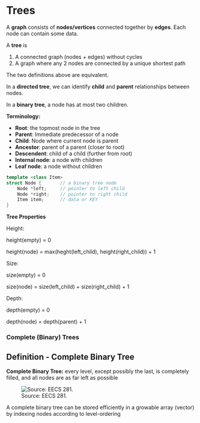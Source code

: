 # Trees

A **graph** consists of **nodes/vertices** connected together by **edges**. Each node can contain some data.

A **tree** is 

1. A connected graph (nodes + edges) without cycles
2. A graph where any 2 nodes are connected by a unique shortest path

The two definitions above are equivalent.

In a **directed tree**, we can identify **child** and **parent** relationships between nodes.

In a **binary tree**, a node has at most two children.

**Terminology:**

- **Root**: the topmost node in the tree
- **Parent**: Immediate predecessor of a node
- **Child**: Node where current node is parent
- **Ancestor**: parent of a parent (closer to root)
- **Descendent**: child of a child (further from root)
- **Internal node**: a node with children
- **Leaf node**: a node without children



```cpp
template <class Item>
struct Node {       // a binary tree node
    Node *left;     // pointer to left child
    Node *right;    // pointer to right child
    Item item;      // data or KEY
}
```

**Tree Properties**

Height:

height(empty) = 0

height(node) = max(heght(left_child), height(right_child)) + 1

Size:

size(empty) = 0

size(node) = size(left_child) + size(right_child) + 1

Depth:

depth(empty) = 0

depth(node) = depth(parent) + 1

### Complete (Binary) Trees

::: {#nte-complete-bt-def .callout-note}
## Definition - Complete Binary Tree
**Complete Binary Tree:** every level, except possibly the last, is completely filled, and all nodes are as far left as possible
:::

![Source: EECS 281.](images/trees/complete-bt.png)

A complete binary tree can be stored efficiently in a growable array (vector) by indexing nodes according to level-ordering

<!-- TODO: Add a diagram -->